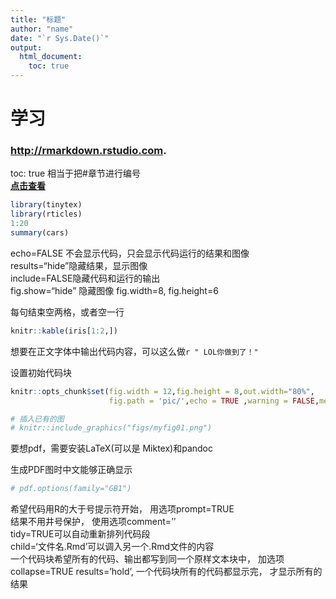 ---
title: "标题"
author: "name"
date: "`r Sys.Date()`"
output: 
  html_document:
    toc: true
---





# 学习 
### <http://rmarkdown.rstudio.com>.

toc: true 相当于把#章节进行编号   
[**点击查看**](http://rmarkdown.rstudio.com) 



```{r, warning=TRUE,eval=TRUE,tidy=TRUE,prompt=TRUE,highlight=TRUE,size='normalsize',background='blue'}
library(tinytex)
library(rticles)
1:20
summary(cars)
```


echo=FALSE 不会显示代码，只会显示代码运行的结果和图像  
results="hide"隐藏结果，显示图像  
include=FALSE隐藏代码和运行的输出  
fig.show="hide" 隐藏图像
fig.width=8, fig.height=6

每句结束空两格，或者空一行


```{r,results='asis'}
knitr::kable(iris[1:2,])

```


想要在正文字体中输出代码内容，可以这么做`r " LOL你做到了！"`


设置初始代码块
```{r global_options,include=T}
knitr::opts_chunk$set(fig.width = 12,fig.height = 8,out.width="80%",
                      fig.path = 'pic/',echo = TRUE ,warning = FALSE,message = FALSE)

# 插入已有的图
# knitr::include_graphics("figs/myfig01.png") 
```

要想pdf，需要安装LaTeX(可以是 Miktex)和pandoc 

生成PDF图时中文能够正确显示
```{r setup-pdf, include=FALSE}
# pdf.options(family="GB1")
```
希望代码用R的大于号提示符开始， 用选项prompt=TRUE  
结果不用井号保护， 使用选项comment=''  
tidy=TRUE可以自动重新排列代码段  
child='文件名.Rmd'可以调入另一个.Rmd文件的内容  
一个代码块希望所有的代码、输出都写到同一个原样文本块中， 加选项collapse=TRUE
results='hold', 一个代码块所有的代码都显示完， 才显示所有的结果